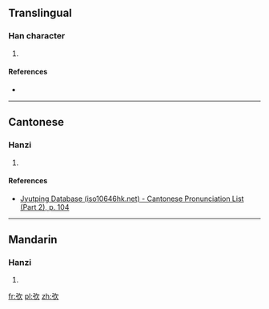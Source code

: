 ==Translingual==

===Han character===
{{Han char|rn=57|rad=弓|as=04|sn=7|four=|canj=弓弓人 (NNO), X弓弓人 (XNNO)|ids=⿰弓欠}}

# {{defn|Han|sort=弓04}}

====References====
* {{Han ref|kx=0357.160|dkj=09736|dj=0674.010|hdz=20992.080|uh=5F1E|ud=24350}}

----

==Cantonese==

===Hanzi===
{{yue-hanzi|jyut=[[can2]]|y=chan2}}

# {{defn|lang=yue|sort=弓04}}

====References====
* [http://www.iso10646hk.net/jp/document/download.jsp Jyutping Database (iso10646hk.net) - Cantonese Pronunciation List (Part 2), p. 104]

----

==Mandarin==

===Hanzi===
{{cmn-hanzi|pin=[[shěn]] ([[shen3]])|wg=shen<sup>3</sup>}}

# {{defn|lang=cmn|sort=弓04}}

[[fr:弞]]
[[pl:弞]]
[[zh:弞]]